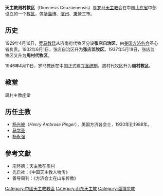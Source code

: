 {{Infobox Roman Catholic diocese
|Roman Catholic Diocese of = 天主教周村教区
|Latin name of diocese = Dioecesis Ceuzüenensis
|image = 
|caption = 
|location = [[中国|中国]]
|territory = [[山东省|山东省]][[淄博市|淄博市]]
|population = 
|rite = [[罗马礼|罗马礼]]
|patron = 
|province = 山东
|established = 1929年
'''|cathedral = 
|co-cathedral =
|leadership = 主教
|website = 
|pope = 
|metropolitan = [[张宪旺|张宪旺]]
|ordinary = [[杨永强_(主教)|杨永强]]
|coadjutor archbishop =
|coadjutor bishop =
|auxiliary =
|emeritus =
}}  
'''天主教周村教区'''（Dioecesis Ceuzüenensis）是[[罗马天主教|罗马天主教]]会在中国[[山东省|山东省]]中部设立的一个[[教区|教区]]，包括[[淄博|淄博]]、[[濱州|濱州]]、[[東營|東營]]三市。

== 历史 ==

1929年4月16日，[[罗马教廷|罗马教廷]]从济南府代牧区分设'''张店自治区'''，由[[美国|美国]][[方济各会|方济各会]]圣心省负责。1932年6月1日，张店自治区升为'''张店监牧区'''。1937年5月18日，张店监牧区又升为'''周村代牧区'''。 

1946年4月11日，罗马教廷在中国正式建立[[圣统制|圣统制]]，周村代牧区升为'''周村教区'''。  

== 教堂 ==

周村主教座堂

== 历任主教 ==
 
*[[杨光被|杨光被]]（''Henry Ambrose Pinger''），美国方济各会士，1930年到1988年。
*[[马学圣|马学圣]]
*[[楊永強_(主教)|杨永强]]

==參考文獻==
{{reflist}}

*[https://web.archive.org/web/20070313083144/http://www.zhoucun.gov.cn/rendazhengxie/wenshiziliao/second/7.htm 宗怀德：天主教在周村]
*光启社：《中国天主教人物传》
*善导周刊：《方济会士在山东传教》

{{中国天主教教区}}

[[Category:中國天主教教區|Category:中國天主教教區]]
[[Category:山东天主教|Category:山东天主教]]
[[Category:淄博宗教|Category:淄博宗教]]